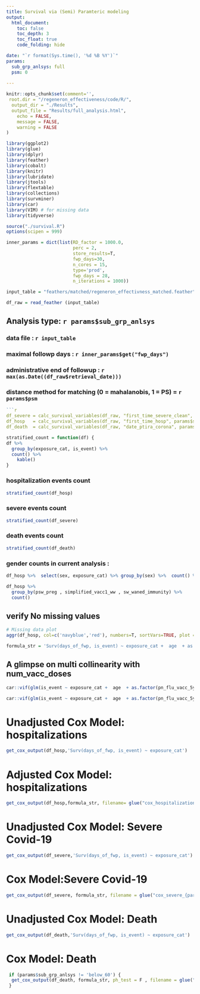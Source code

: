 ```yaml
---
title: Survival via (Semi) Paramteric modeling
output: 
  html_document:
    toc: false
    toc_depth: 3
    toc_float: true
    code_folding: hide

date: "`r format(Sys.time(), '%d %B %Y')`"
params:
  sub_grp_anlsys: full
  psm: 0
 
---
```

```r
knitr::opts_chunk$set(comment='',
 root.dir = "/regeneron_effectiveness/code/R/",
  output_dir = "./Results",
  output_file = "Results/full_analysis.html",
	echo = FALSE,
	message = FALSE,
	warning = FALSE
)
```


```r

library(ggplot2)
library(glue)
library(dplyr)
library(feather)
library(cobalt)
library(knitr)
library(lubridate)
library(jtools)
library(flextable)
library(collections)
library(survminer)
library(car)
library(VIM) # for missing data
library(tidyverse)
```

```r
source("./survival.R")
options(scipen = 999)

inner_params = dict(list(RD_factor = 1000.0,
                         perc = 2,
                         store_results=T,
                         fwp_days=30,
                         n_cores = 15,
                         type='prod',
                         fwp_days = 28,
                         n_iterations = 1000))


```

```r
input_table = "feathers/matched/regeneron_effectivness_matched.feather"
```

```r
df_raw = read_feather (input_table) 
```


## Analysis type: `r params$sub_grp_anlsys` \
### data file : `r input_table`\
### maximal followp days :  `r inner_params$get("fwp_days")`\
### administrative end of followup :  `r max(as.Date((df_raw$retrieval_date)))`\
### distance method for matching  (0 = mahalanobis, 1 = PS) =  `r params$psm` \


```r


```r
df_severe = calc_survival_variables(df_raw, "first_time_severe_clean", params$sub_grp_anlsys,inner_params)
df_hosp   = calc_survival_variables(df_raw, "first_time_hosp", params$sub_grp_anlsys, inner_params)
df_death  = calc_survival_variables(df_raw, "date_ptira_corona", params$sub_grp_anlsys, inner_params)
```

```r
stratified_count = function(df) {
df %>% 
  group_by(exposure_cat, is_event) %>% 
  count() %>% 
    kable()
}

```
### hospitalization events count
```r
stratified_count(df_hosp)
```


### severe events count
```r
stratified_count(df_severe)
```

### death events count
```r
stratified_count(df_death)
```


### gender counts in current analysis : 
```r
df_hosp %>%  select(sex, exposure_cat) %>% group_by(sex) %>%  count() %>% kable()
```

```r

df_hosp %>% 
  group_by(psw_preg , simplified_vacc1_ww , sw_waned_immunity) %>% 
  count()
```
## verify No missing values
```r
# Missing data plot
aggr(df_hosp, col=c('navyblue','red'), numbers=T, sortVars=TRUE, plot = F, labels=names(data), cex.axis=.7, gap=3, ylab=c("Histogram of missing data","Pattern"))

```

```r
formula_str = 'Surv(days_of_fwp, is_event) ~ exposure_cat +  age  + as.factor(pn_flu_vacc_5yr) + bmi_cat + pc_smoke_desc   +   sex + as.factor(SES) + sector_cat + sw_imunosuppressed +   sw_waned_immunity + sw_heart + sw_diabetes+ sw_respiratory + psw_cdc_possible_htn + as.factor(simplified_vacc1_ww)+   psw_cdc_certain_ckd+ psw_cdc_certain_cancer+ psw_cdc_possible_neuro+ psw_hepatic'
```

## A glimpse on multi collinearity with num_vacc_doses
```r
car::vif(glm(is_event ~ exposure_cat +  age  + as.factor(pn_flu_vacc_5yr) + bmi_cat + pc_smoke_desc +  num_vacc_doses+  as.factor(SES) + sector_cat + sw_imunosuppressed +   sw_waned_immunity + sw_heart + sw_diabetes+ sw_respiratory + psw_cdc_possible_htn + as.factor(simplified_vacc1_ww)+   psw_cdc_certain_ckd+ psw_cdc_certain_cancer+ psw_cdc_possible_neuro+ psw_hepatic ,data = df_hosp, singular.ok = TRUE))
```

```r
car::vif(glm(is_event ~ exposure_cat +  age  + as.factor(pn_flu_vacc_5yr) + bmi_cat + pc_smoke_desc +  as.factor(SES) + sector_cat + sw_imunosuppressed +   sw_waned_immunity + sw_heart + sw_diabetes+ sw_respiratory + psw_cdc_possible_htn + as.factor(simplified_vacc1_ww)+   psw_cdc_certain_ckd+ psw_cdc_certain_cancer+ psw_cdc_possible_neuro+ psw_hepatic ,data = df_hosp, singular.ok = TRUE))
```

# Unadjusted Cox Model: hospitalizations
```r
get_cox_output(df_hosp,'Surv(days_of_fwp, is_event) ~ exposure_cat') 
```


# Adjusted Cox Model: hospitalizations
```r
get_cox_output(df_hosp,formula_str, filename= glue("cox_hospitalizations_{params$sub_grp_anlsys}.docx")) 
```

# Unadjusted Cox Model: Severe Covid-19
```r
get_cox_output(df_severe,'Surv(days_of_fwp, is_event) ~ exposure_cat') 
```

# Cox Model:Severe Covid-19
```r
get_cox_output(df_severe, formula_str, filename = glue("cox_severe_{params$sub_grp_anlsys}.docx")) 
```

# Unadjusted Cox Model: Death
```r
get_cox_output(df_death,'Surv(days_of_fwp, is_event) ~ exposure_cat') 
```

# Cox Model: Death 
```r
 if (params$sub_grp_anlsys != 'below_60') {
  get_cox_output(df_death, formula_str, ph_test = F , filename = glue("cox_death_{params$sub_grp_anlsys}.docx"))  
 }
```


